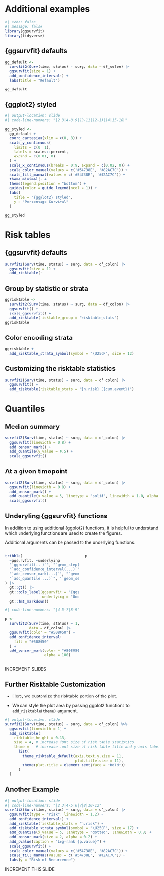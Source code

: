 # Additional examples

```r
#| echo: false
#| message: false
library(ggsurvfit)
library(tidyverse)
```

## {ggsurvfit} defaults 

```r
gg_default <-
  survfit2(Surv(time, status) ~ surg, data = df_colon) |>
  ggsurvfit(size = 1) +
  add_confidence_interval() +
  labs(title = "Default")

gg_default
```

## {ggplot2} styled 


```r
#| output-location: slide
#| code-line-numbers: "|2|3|4-8|9|10-11|12-13|14|15-18|"

gg_styled <-
  gg_default +
  coord_cartesian(xlim = c(0, 8)) +
  scale_y_continuous(
    limits = c(0, 1),
    labels = scales::percent, 
    expand = c(0.01, 0)
  ) +
  scale_x_continuous(breaks = 0:9, expand = c(0.02, 0)) +
  scale_color_manual(values = c('#54738E', '#82AC7C')) +
  scale_fill_manual(values = c('#54738E', '#82AC7C')) +
  theme_minimal() +
  theme(legend.position = "bottom") +
  guides(color = guide_legend(ncol = 1)) +
  labs(
    title = "{ggplot2} styled",
    y = "Percentage Survival"
  )

gg_styled
```



# Risk tables 

## {ggsurvfit} defaults

```r
survfit2(Surv(time, status) ~ surg, data = df_colon) |>
  ggsurvfit(size = 1) +
  add_risktable()
```


## Group by statistic or strata 

```r
ggrisktable <-
  survfit2(Surv(time, status) ~ surg, data = df_colon) |>
  ggsurvfit() +
  scale_ggsurvfit() +
  add_risktable(risktable_group = "risktable_stats") 
ggrisktable
```

## Color encoding strata
 
```r
ggrisktable +
  add_risktable_strata_symbol(symbol = "\U25CF", size = 12)
```



## Customizing the risktable statistics

```r
survfit2(Surv(time, status) ~ surg, data = df_colon) |>
  ggsurvfit() +
  add_risktable(risktable_stats = "{n.risk} ({cum.event})") 
```



# Quantiles 

## Median summary 

```r
survfit2(Surv(time, status) ~ surg, data = df_colon) |>
  ggsurvfit(linewidth = 0.8) +
  add_censor_mark() +
  add_quantile(y_value = 0.5) +
  scale_ggsurvfit()
```

## At a given timepoint

```r
survfit2(Surv(time, status) ~ surg, data = df_colon) |>
  ggsurvfit(linewidth = 0.8) +
  add_censor_mark() +
  add_quantile(x_value = 5, linetype = "solid", linewidth = 1.0, alpha = 0.3) +
  scale_ggsurvfit()
```

## Underyling {ggsurvfit} functions 

In addition to using additional {ggplot2} functions, it is helpful to understand which underlying functions are used to create the figures.

Additional arguments can be passed to the underlying functions.

:::: {.columns}
::: {.column width="50%"}

```r
tribble(
  ~ggsurvfit, ~underlying,
  "`ggsurvfit(...)`", "`geom_step(...)`",
  "`add_confidence_interval(...)`", "`geom_ribbon(...)`",
  "`add_censor_mark(...)`", "`geom_point(...)`",
  "`add_quantile(...)`", "`geom_segment(...)`"
) |> 
  gt::gt() |> 
  gt::cols_label(ggsurvfit = "{ggsurvfit}",
                 underlying = "Underlying {ggplot2}") |> 
  gt::fmt_markdown()
```


```r
#| code-line-numbers: "|4|5-7|8-9"

p <- 
  survfit2(Surv(time, status) ~ 1, 
           data = df_colon) |> 
  ggsurvfit(color = "#508050") +
  add_confidence_interval(
    fill = "#508050"
  ) +
  add_censor_mark(color = "#508050", 
                  alpha = 100)
```

:::

::: {.column width="50%"}

```r
p
```

:::

::::

::: {.notes}
INCREMENT SLIDES
:::

## Further Risktable Customization 

- Here, we customize the risktable portion of the plot.

- We can style the plot area by passing ggplot2 functions to `add_risktable(theme)` argument.


```r
#| output-location: slide
survfit2(Surv(time, status) ~ surg, data = df_colon) %>%
  ggsurvfit(linewidth = 1) +
  add_risktable(
    risktable_height = 0.33,
    size = 4, # increase font size of risk table statistics
    theme =   # increase font size of risk table title and y-axis label
      list(
        theme_risktable_default(axis.text.y.size = 11, 
                                plot.title.size = 11),
        theme(plot.title = element_text(face = "bold"))
      )
  )
```




## Another Example

```r
#| output-location: slide
#| code-line-numbers: "|2|3|4-5|6|7|8|10-12"
survfit2(Surv(time, status) ~ surg, data = df_colon) |>
  ggsurvfit(type = "risk", linewidth = 1.2) +
  add_confidence_interval() +
  add_risktable(risktable_stats = "n.risk") +
  add_risktable_strata_symbol(symbol = "\U25CF", size = 17) +
  add_quantile(x_value = 5, linetype = "dotted", linewidth = 0.8) +
  add_censor_mark(size = 2, alpha = 0.2) +
  add_pvalue(caption = "Log-rank {p.value}") +
  scale_ggsurvfit() +
  scale_color_manual(values = c('#54738E', '#82AC7C')) +
  scale_fill_manual(values = c('#54738E', '#82AC7C')) +
  labs(y = "Risk of Recurrence")
```

::: {.notes}
INCREMENT THIS SLIDE
:::
